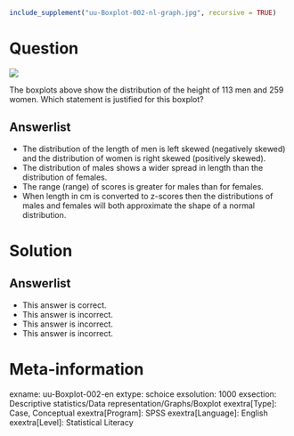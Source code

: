 ```r
include_supplement("uu-Boxplot-002-nl-graph.jpg", recursive = TRUE)
```

Question
========
![](uu-Boxplot-002-nl-graph.jpg)

The boxplots above show the distribution of the height of 113 men and 259 women. Which statement is justified for this boxplot?

Answerlist
----------
* The distribution of the length of men is left skewed (negatively skewed) and the distribution of women is right skewed (positively skewed).
* The distribution of males shows a wider spread in length than the distribution of females.
* The range (range) of scores is greater for males than for females.
* When length in cm is converted to z-scores then the distributions of males and females will both approximate the shape of a normal distribution.


Solution
========


Answerlist
----------
* This answer is correct.
* This answer is incorrect.
* This answer is incorrect.
* This answer is incorrect.

Meta-information
================
exname: uu-Boxplot-002-en
extype: schoice
exsolution: 1000
exsection: Descriptive statistics/Data representation/Graphs/Boxplot
exextra[Type]: Case, Conceptual
exextra[Program]: SPSS
exextra[Language]: English
exextra[Level]: Statistical Literacy
